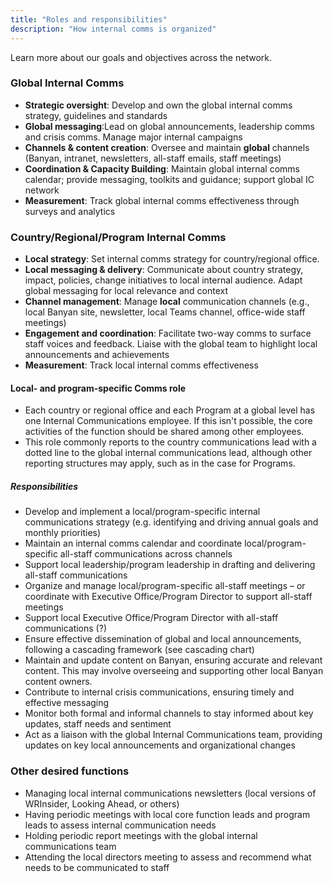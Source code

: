 ```yaml
---
title: "Roles and responsibilities"
description: "How internal comms is organized"
---
```


Learn more about our goals and objectives across the network.

###  Global Internal Comms
- **Strategic oversight**: Develop and own the global internal comms strategy, guidelines and standards 
- **Global messaging**:Lead on global announcements, leadership comms and crisis comms. Manage major internal campaigns
- **Channels & content creation**: Oversee and maintain **global** channels (Banyan, intranet, newsletters, all-staff emails, staff meetings)
- **Coordination & Capacity Building**: Maintain global internal comms calendar; provide messaging, toolkits and guidance; support global IC network
- **Measurement**: Track global internal comms effectiveness through surveys and analytics


###   Country/Regional/Program Internal Comms
- **Local strategy**: Set internal comms strategy for country/regional office. 
- **Local messaging & delivery**: Communicate about country strategy, impact, policies, change initiatives to local internal audience. Adapt global messaging for local relevance and context
- **Channel management**: Manage **local** communication channels (e.g., local Banyan site, newsletter, local Teams channel, office-wide staff meetings)
- **Engagement and coordination**: Facilitate two-way comms to surface staff voices and feedback. Liaise with the global team to highlight local announcements and achievements
- **Measurement**: Track local internal comms effectiveness


#### Local- and program-specific Comms role
* Each country or regional office and each Program at a global level has one Internal Communications employee. If this isn't possible, the core activities of the function should be shared among other employees. 
* This role commonly reports to the country communications lead with a dotted line to the global internal communications lead, although other reporting structures may apply, such as in the case for Programs.

##### Responsibilities
- Develop and implement a local/program-specific internal communications strategy (e.g. identifying and driving annual goals and monthly priorities)
- Maintain an internal comms calendar and coordinate local/program-specific all-staff communications across channels
- Support local leadership/program leadership in drafting and delivering all-staff communications
- Organize and manage local/program-specific all-staff meetings – or coordinate with Executive Office/Program Director to support all-staff meetings
- Support local Executive Office/Program Director with all-staff communications (?)
- Ensure effective dissemination of global and local announcements, following a cascading framework (see cascading chart)
- Maintain and update content on Banyan, ensuring accurate and relevant content. This may involve overseeing and supporting other local Banyan content owners.
- Contribute to internal crisis communications, ensuring timely and effective messaging
- Monitor both formal and informal channels to stay informed about key updates, staff needs and sentiment
- Act as a liaison with the global Internal Communications team, providing updates on key local announcements and organizational changes

### Other desired functions
- Managing local internal communications newsletters (local versions of WRInsider, Looking Ahead, or others)
- Having periodic meetings with local core function leads and program leads to assess internal communication needs
- Holding periodic report meetings with the global internal communications team
- Attending the local directors meeting to assess and recommend what needs to be communicated to staff
